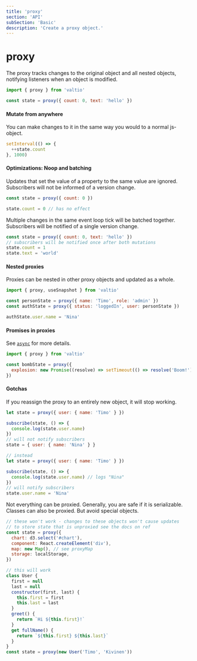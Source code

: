 ```yaml
---
title: 'proxy'
section: 'API'
subSection: 'Basic'
description: 'Create a proxy object.'
---
```


# proxy

The proxy tracks changes to the original object and all nested objects, notifying listeners when an object is modified.

```js
import { proxy } from 'valtio'

const state = proxy({ count: 0, text: 'hello' })
```

#### Mutate from anywhere

You can make changes to it in the same way you would to a normal js-object.

```js
setInterval(() => {
  ++state.count
}, 1000)
```

#### Optimizations: Noop and batching

Updates that set the value of a property to the same value are ignored. Subscribers will not be informed of a version change.

```js
const state = proxy({ count: 0 })

state.count = 0 // has no effect
```

Multiple changes in the same event loop tick will be batched together. Subscribers will be notified of a single version change.

```js
const state = proxy({ count: 0, text: 'hello' })
// subscribers will be notified once after both mutations
state.count = 1
state.text = 'world'
```

#### Nested proxies

Proxies can be nested in other proxy objects and updated as a whole.

```jsx
import { proxy, useSnapshot } from 'valtio'

const personState = proxy({ name: 'Timo', role: 'admin' })
const authState = proxy({ status: 'loggedIn', user: personState })

authState.user.name = 'Nina'
```

#### Promises in proxies

See [`async`](../../guides/async) for more details.

```jsx
import { proxy } from 'valtio'

const bombState = proxy({
  explosion: new Promise((resolve) => setTimeout(() => resolve('Boom!'), 3000)),
})
```

#### Gotchas

If you reassign the proxy to an entirely new object, it will stop working.

```jsx
let state = proxy({ user: { name: 'Timo' } })

subscribe(state, () => {
  console.log(state.user.name)
})
// will not notify subscribers
state = { user: { name: 'Nina' } }

// instead
let state = proxy({ user: { name: 'Timo' } })

subscribe(state, () => {
  console.log(state.user.name) // logs "Nina"
})
// will notify subscribers
state.user.name = 'Nina'
```

Not everything can be proxied. Generally, you are safe if it is serializable. Classes can also be proxied. But avoid special objects.

```jsx
// these won't work - changes to these objects won't cause updates
// to store state that is unproxied see the docs on ref
const state = proxy({
  chart: d3.select('#chart'),
  component: React.createElement('div'),
  map: new Map(), // see proxyMap
  storage: localStorage,
})

// this will work
class User {
  first = null
  last = null
  constructor(first, last) {
    this.first = first
    this.last = last
  }
  greet() {
    return `Hi ${this.first}!`
  }
  get fullName() {
    return `${this.first} ${this.last}`
  }
}
const state = proxy(new User('Timo', 'Kivinen'))
```
